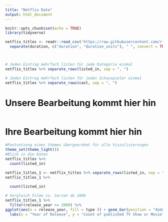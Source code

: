 ```yaml
---
title: "Netflix Data"
output: html_document
---
```


```r
knitr::opts_chunk$set(echo = TRUE)
library(tidyverse)

netflix_titles <- readr::read_csv('https://raw.githubusercontent.com/rfordatascience/tidytuesday/master/data/2021/2021-04-20/netflix_titles.csv')  %>% 
  separate(duration, c("duration", "duration_units"), " ", convert = TRUE)



# Jeden Eintrag mehrfach listen für jede Kategorie einmal
netflix_titles %>% separate_rows(listed_in, sep = ", ")

# Jeden Eintrag mehrfach listen für jeden Schauspieler einmal
netflix_titles %>% separate_rows(cast, sep = ", ")


```






# Unsere Bearbeitung kommt hier hin

```r
```



# Ihre Bearbeitung kommt hier hin

```r
#Festsetzung eines themes übergeordnet für alle Viszalisierungen
theme_set(theme_light())
#Blick in die Daten
netflix_titles %>%
  count(listed_in)

netflix_titles_1 <- netflix_titles %>% separate_rows(listed_in, sep = ", ")
netflix_titles_1 %>%
  
  count(listed_in)

# Vergleich Filme vs. Serien ab 2000
netflix_titles_1 %>%
  filter(release_year >= 2000) %>%
ggplot(aes(x = release_year, fill = type )) + geom_bar(position = "dodge") +
  labs(x = "Year of Release", y = "Count of published TV Show or Movie")
```

